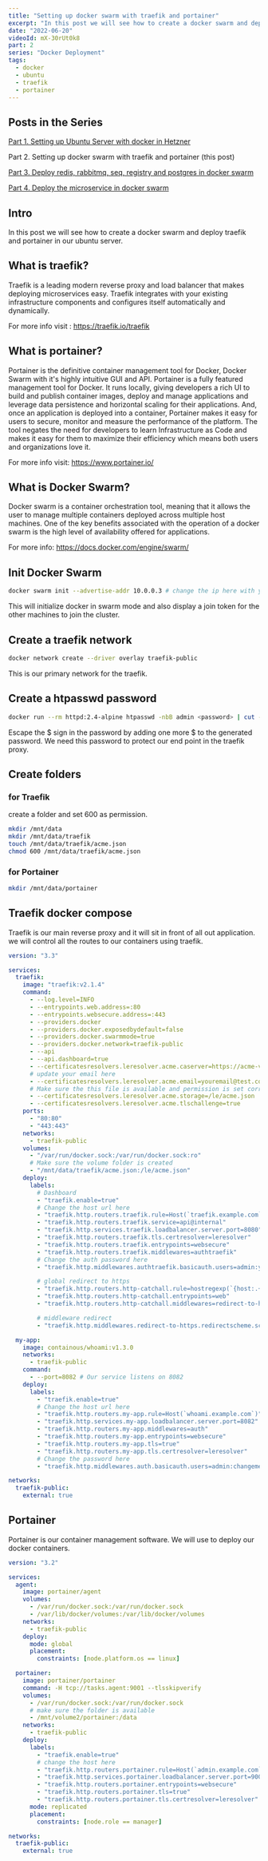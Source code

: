 ```yaml
---
title: "Setting up docker swarm with traefik and portainer"
excerpt: "In this post we will see how to create a docker swarm and deploy traefik and portainer in our ubuntu server."
date: "2022-06-20"
videoId: mX-30rUt0k8
part: 2
series: "Docker Deployment"
tags:
  - docker
  - ubuntu
  - traefik
  - portainer
---
```


## Posts in the Series

[Part 1. Setting up Ubuntu Server with docker in Hetzner](/posts/part-1-setup-docker-with-ubuntu-server-in-hetzner)

Part 2. Setting up docker swarm with traefik and portainer (this post)

[Part 3. Deploy redis, rabbitmq, seq, registry and postgres in docker swarm](/posts/part-3-deploy-registry-redis-rabitmq-postgresql-in-docker)

[Part 4. Deploy the microservice in docker swarm](/posts/part-4-prepare-and-deploy-microservice-in-docker)

<YoutubeVideo videoId={props.videoId} />

<TOCInline toc={props.toc} asDisclosure />

## Intro

In this post we will see how to create a docker swarm and deploy traefik and portainer in our ubuntu server.

## What is traefik?

Traefik is a leading modern reverse proxy and load balancer that makes deploying microservices easy. Traefik integrates with your existing infrastructure components and configures itself automatically and dynamically.

For more info visit : https://traefik.io/traefik

## What is portainer?

Portainer is the definitive container management tool for Docker, Docker Swarm with it's highly intuitive GUI and API. Portainer is a fully featured management tool for Docker. It runs locally, giving developers a rich UI to build and publish container images, deploy and manage applications and leverage data persistence and horizontal scaling for their applications. And, once an application is deployed into a container, Portainer makes it easy for users to secure, monitor and measure the performance of the platform. The tool negates the need for developers to learn Infrastructure as Code and makes it easy for them to maximize their efficiency which means both users and organizations love it.

For more info visit: https://www.portainer.io/

## What is Docker Swarm?

Docker swarm is a container orchestration tool, meaning that it allows the user to manage multiple containers deployed across multiple host machines. One of the key benefits associated with the operation of a docker swarm is the high level of availability offered for applications.

For more info: https://docs.docker.com/engine/swarm/

## Init Docker Swarm

```bash
docker swarm init --advertise-addr 10.0.0.3 # change the ip here with your machine ip
```

This will initialize docker in swarm mode and also display a join token for the other machines to join the cluster.

## Create a traefik network

```bash
docker network create --driver overlay traefik-public 
```

This is our primary network for the traefik.

## Create a htpasswd password

```bash
docker run --rm httpd:2.4-alpine htpasswd -nbB admin <password> | cut -d ":" -f 2
```

Escape the $ sign in the password by adding one more $ to the generated password. We need this password to protect our end point in the traefik proxy.

## Create folders

### for Traefik

create a folder and set 600 as permission.

```bash
mkdir /mnt/data
mkdir /mnt/data/traefik
touch /mnt/data/traefik/acme.json
chmod 600 /mnt/data/traefik/acme.json
```

### for Portainer

```bash
mkdir /mnt/data/portainer
```

## Traefik docker compose

Traefik is our main reverse proxy and it will sit in front of all out application. we will control all the routes to our containers using traefik.

```yml
version: "3.3"

services:
  traefik:
    image: "traefik:v2.1.4"
    command:
      - --log.level=INFO
      - --entrypoints.web.address=:80
      - --entrypoints.websecure.address=:443
      - --providers.docker
      - --providers.docker.exposedbydefault=false
      - --providers.docker.swarmmode=true
      - --providers.docker.network=traefik-public
      - --api
      - --api.dashboard=true
      - --certificatesresolvers.leresolver.acme.caserver=https://acme-v02.api.letsencrypt.org/directory
      # update your email here
      - --certificatesresolvers.leresolver.acme.email=youremail@test.com
      # Make sure the this file is available and permission is set correctly
      - --certificatesresolvers.leresolver.acme.storage=/le/acme.json
      - --certificatesresolvers.leresolver.acme.tlschallenge=true
    ports:
      - "80:80"
      - "443:443"
    networks:
      - traefik-public
    volumes:
      - "/var/run/docker.sock:/var/run/docker.sock:ro"
      # Make sure the volume folder is created
      - "/mnt/data/traefik/acme.json:/le/acme.json"
    deploy:
      labels:
        # Dashboard
        - "traefik.enable=true"
        # Change the host url here
        - "traefik.http.routers.traefik.rule=Host(`traefik.example.com`)"
        - "traefik.http.routers.traefik.service=api@internal"
        - "traefik.http.services.traefik.loadbalancer.server.port=8080"
        - "traefik.http.routers.traefik.tls.certresolver=leresolver"
        - "traefik.http.routers.traefik.entrypoints=websecure"
        - "traefik.http.routers.traefik.middlewares=authtraefik"
        # Change the auth password here
        - "traefik.http.middlewares.authtraefik.basicauth.users=admin:yournewpassword" # user/password

        # global redirect to https
        - "traefik.http.routers.http-catchall.rule=hostregexp(`{host:.+}`)"
        - "traefik.http.routers.http-catchall.entrypoints=web"
        - "traefik.http.routers.http-catchall.middlewares=redirect-to-https"

        # middleware redirect
        - "traefik.http.middlewares.redirect-to-https.redirectscheme.scheme=https"

  my-app:
    image: containous/whoami:v1.3.0
    networks:
      - traefik-public
    command:
      - --port=8082 # Our service listens on 8082
    deploy:
      labels:
        - "traefik.enable=true"
        # Change the host url here
        - "traefik.http.routers.my-app.rule=Host(`whoami.example.com`)"
        - "traefik.http.services.my-app.loadbalancer.server.port=8082"
        - "traefik.http.routers.my-app.middlewares=auth"
        - "traefik.http.routers.my-app.entrypoints=websecure"
        - "traefik.http.routers.my-app.tls=true"
        - "traefik.http.routers.my-app.tls.certresolver=leresolver"
        # Change the password here
        - "traefik.http.middlewares.auth.basicauth.users=admin:changeme" # user/password

networks:
  traefik-public:
    external: true
```

## Portainer

Portainer is our container management software. We will use to deploy our docker containers.

```yml
version: "3.2"

services:
  agent:
    image: portainer/agent
    volumes:
      - /var/run/docker.sock:/var/run/docker.sock
      - /var/lib/docker/volumes:/var/lib/docker/volumes
    networks:
      - traefik-public
    deploy:
      mode: global
      placement:
        constraints: [node.platform.os == linux]

  portainer:
    image: portainer/portainer
    command: -H tcp://tasks.agent:9001 --tlsskipverify
    volumes:
      - /var/run/docker.sock:/var/run/docker.sock
      # make sure the folder is available
      - /mnt/volume2/portainer:/data
    networks:
      - traefik-public
    deploy:
      labels:
        - "traefik.enable=true"
        # change the host here
        - "traefik.http.routers.portainer.rule=Host(`admin.example.com`)"
        - "traefik.http.services.portainer.loadbalancer.server.port=9000"
        - "traefik.http.routers.portainer.entrypoints=websecure"
        - "traefik.http.routers.portainer.tls=true"
        - "traefik.http.routers.portainer.tls.certresolver=leresolver"
      mode: replicated
      placement:
        constraints: [node.role == manager]

networks:
  traefik-public:
    external: true
```


